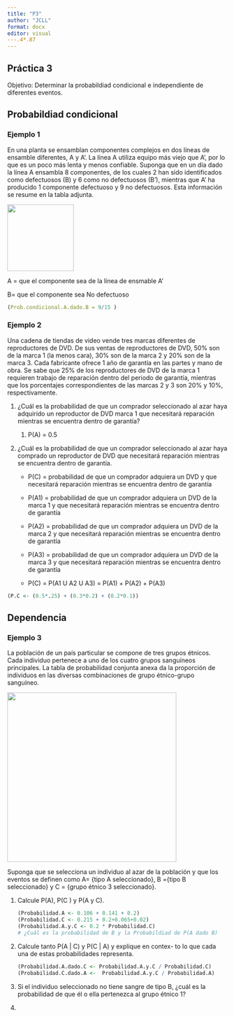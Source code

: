 ```yaml
---
title: "P3"
author: "JCLL"
format: docx
editor: visual
---.4*.87
---
```


## Práctica 3

Objetivo: Determinar la probabildiad condicional e independiente de diferentes eventos.

## Probabildiad condicional

### Ejemplo 1

En una planta se ensamblan componentes complejos en dos líneas de ensamble diferentes, A y A'. La línea A utiliza equipo más viejo que A', por lo que es un poco más lenta y menos confiable. Suponga que en un día dado la línea A ensambla 8 componentes, de los cuales 2 han sido identificados como defectuosos (B) y 6 como no defectuosos (B'), mientras que A' ha producido 1 componente defectuoso y 9 no defectuosos. Esta información se resume en la tabla adjunta.

![](images/clipboard-3717201936.png){width="152"}

A = que el componente sea de la línea de ensmable A'

B= que el componente sea No defectuoso

```r
(Prob.condicional.A.dado.B = 9/15 )
```

### Ejemplo 2

Una cadena de tiendas de video vende tres marcas diferentes de reproductores de DVD. De sus ventas de reproductores de DVD, 50% son de la marca 1 (la menos cara), 30% son de la marca 2 y 20% son de la marca 3. Cada fabricante ofrece 1 año de garantía en las partes y mano de obra. Se sabe que 25% de los reproductores de DVD de la marca 1 requieren trabajo de reparación dentro del periodo de garantía, mientras que los porcentajes correspondientes de las marcas 2 y 3 son 20% y 10%, respectivamente.

1.  ¿Cuál es la probabilidad de que un comprador seleccionado al azar haya adquirido un reproductor de DVD marca 1 que necesitará reparación mientras se encuentra dentro de garantía?

    1.  P(A) = 0.5

2.  ¿Cuál es la probabilidad de que un comprador seleccionado al azar haya comprado un reproductor de DVD que necesitará reparación mientras se encuentra dentro de garantía.

    -   P(C) = probabilidad de que un comprador adquiera un DVD y que necesitará reparación mientras se encuentra dentro de garantía

    -   P(A1) = probabilidad de que un comprador adquiera un DVD de la marca 1 y que necesitará reparación mientras se encuentra dentro de garantía

    -   P(A2) = probabilidad de que un comprador adquiera un DVD de la marca 2 y que necesitará reparación mientras se encuentra dentro de garantía

    -   P(A3) = probabilidad de que un comprador adquiera un DVD de la marca 3 y que necesitará reparación mientras se encuentra dentro de garantía

    -   P(C) = P(A1 U A2 U A3) = P(A1) + P(A2) + P(A3)

```r
(P.C <- (0.5*.25) + (0.3*0.2) + (0.2*0.1))

```

## Dependencia

### Ejemplo 3

La población de un país particular se compone de tres grupos étnicos. Cada individuo pertenece a uno de los cuatro grupos sanguíneos principales. La tabla de probabilidad conjunta anexa da la proporción de individuos en las diversas combinaciones de grupo étnico-grupo sanguíneo.

![](images/clipboard-2076397047.png){width="387"}

Suponga que se selecciona un individuo al azar de la población y que los eventos se definen como A= {tipo A seleccionado}, B ={tipo B seleccionado} y C = {grupo étnico 3 seleccionado}.

1.  Calcule P(A), P(C ) y P(A y C).

    ```r
    (Probabilidad.A <- 0.106 + 0.141 + 0.2)
    (Probabilidad.C <- 0.215 + 0.2+0.065+0.02)
    (Probabilidad.A.y.C <- 0.2 * Probabilidad.C)
    # ¿Cuál es la probabilidad de B y la Probabildiad de P(A dado B)

    ```

2.  Calcule tanto P(A \| C) y P(C \| A) y explique en contex- to lo que cada una de estas probabilidades representa.

    ```r
    (Probabilidad.A.dado.C <- Probabilidad.A.y.C / Probabilidad.C)
    (Probabilidad.C.dado.A <-  Probabilidad.A.y.C / Probabilidad.A) 

    ```

3.  Si el individuo seleccionado no tiene sangre de tipo B, ¿cuál es la probabilidad de que él o ella pertenezca al grupo étnico 1?

4.  
